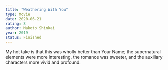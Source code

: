 ```yaml
---
title: "Weathering With You"
type: Movie
date: 2020-06-21
rating: 8
author: Makoto Shinkai
year: 2019
status: Finished
---
```


My hot take is that this was wholly better than Your Name; the supernatural elements were more interesting, the romance was sweeter, and the auxiliary characters more vivid and profound.
